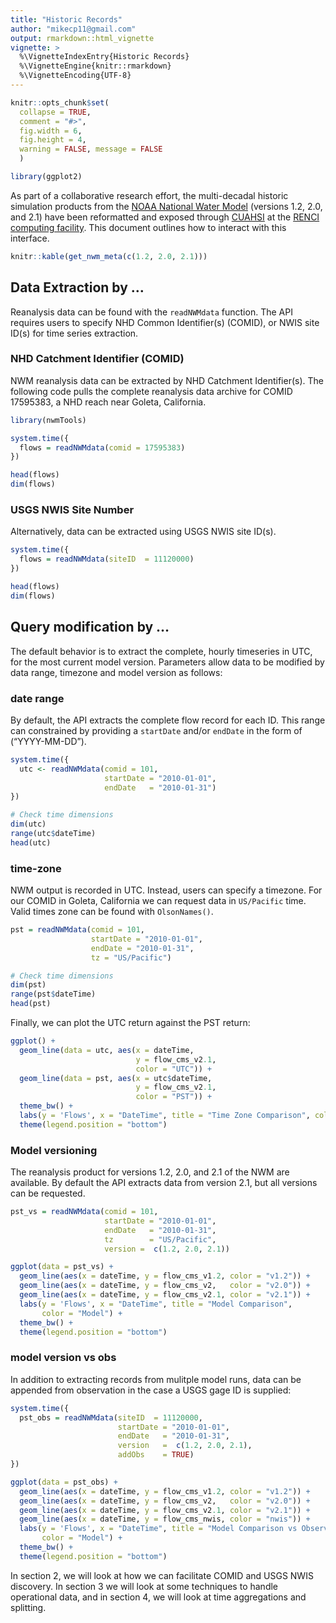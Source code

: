 ```yaml
---
title: "Historic Records"
author: "mikecp11@gmail.com"
output: rmarkdown::html_vignette
vignette: >
  %\VignetteIndexEntry{Historic Records}
  %\VignetteEngine{knitr::rmarkdown}
  %\VignetteEncoding{UTF-8}
---
```


```r
knitr::opts_chunk$set(
  collapse = TRUE,
  comment = "#>",
  fig.width = 6,
  fig.height = 4,
  warning = FALSE, message = FALSE
  )
```

```r
library(ggplot2)
```

As part of a collaborative research effort, the multi-decadal historic simulation products from the [NOAA National Water Model](https://water.noaa.gov/about/nwm) (versions 1.2, 2.0, and 2.1) have been reformatted and exposed through [CUAHSI](https://www.cuahsi.org/) at the [RENCI computing facility](https://renci.org/research/hydroshare/). This document outlines how to interact with this interface.

```r
knitr::kable(get_nwm_meta(c(1.2, 2.0, 2.1)))
```

## Data Extraction by ...

Reanalysis data can be found with the `readNWMdata` function. The API requires users to specify NHD Common Identifier(s) (COMID), or NWIS site ID(s) for time series extraction.

### NHD Catchment Identifier (COMID)

NWM reanalysis data can be extracted by NHD Catchment Identifier(s). The following code pulls the complete reanalysis data archive for COMID 17595383, a NHD reach near Goleta, California.

```r
library(nwmTools)

system.time({
  flows = readNWMdata(comid = 17595383)
})

head(flows)
dim(flows)
```

### USGS NWIS Site Number

Alternatively, data can be extracted using USGS NWIS site ID(s).

```r
system.time({
  flows = readNWMdata(siteID  = 11120000)
})

head(flows)
dim(flows)
```

## Query modification by ...

The default behavior is to extract the complete, hourly timeseries in UTC, for the most current model version. Parameters allow data to be modified by data range, timezone and model version as follows: 

### date range

By default, the API extracts the complete flow record for each ID. This range can constrained by providing a `startDate` and/or `endDate` in the form of ("YYYY-MM-DD"). 
```r
system.time({
  utc <- readNWMdata(comid = 101, 
                     startDate = "2010-01-01", 
                     endDate   = "2010-01-31")
})

# Check time dimensions
dim(utc)
range(utc$dateTime)
head(utc)
```

### time-zone

NWM output is recorded in UTC. Instead, users can specify a timezone. For our COMID in Goleta, California we can request data in `US/Pacific` time. Valid times zone can be found with `OlsonNames()`.

```r
pst = readNWMdata(comid = 101, 
                  startDate = "2010-01-01", 
                  endDate = "2010-01-31", 
                  tz = "US/Pacific")

# Check time dimensions
dim(pst)
range(pst$dateTime)
head(pst)
```

Finally, we can plot the UTC return against the PST return:

```r
ggplot() +
  geom_line(data = utc, aes(x = dateTime, 
                            y = flow_cms_v2.1, 
                            color = "UTC")) +
  geom_line(data = pst, aes(x = utc$dateTime, 
                            y = flow_cms_v2.1, 
                            color = "PST")) +
  theme_bw() +
  labs(y = 'Flows', x = "DateTime", title = "Time Zone Comparison", color = "Timezone") + 
  theme(legend.position = "bottom")
```

### Model versioning

The reanalysis product for versions 1.2, 2.0, and 2.1 of the NWM are available. By default the API extracts data from version 2.1, but all versions can be requested.

```r
pst_vs = readNWMdata(comid = 101, 
                     startDate = "2010-01-01", 
                     endDate   = "2010-01-31",
                     tz        = "US/Pacific",
                     version =  c(1.2, 2.0, 2.1))
```

```r
ggplot(data = pst_vs) + 
  geom_line(aes(x = dateTime, y = flow_cms_v1.2, color = "v1.2")) + 
  geom_line(aes(x = dateTime, y = flow_cms_v2,   color = "v2.0")) +
  geom_line(aes(x = dateTime, y = flow_cms_v2.1, color = "v2.1")) +
  labs(y = 'Flows', x = "DateTime", title = "Model Comparison", 
       color = "Model") + 
  theme_bw() +
  theme(legend.position = "bottom")
```

### model version vs obs

In addition to extracting records from mulitple model runs, data can be appended from observation in the case a USGS gage ID is supplied:

```r
system.time({
  pst_obs = readNWMdata(siteID  = 11120000, 
                        startDate = "2010-01-01", 
                        endDate   = "2010-01-31",
                        version   =  c(1.2, 2.0, 2.1),
                        addObs    = TRUE)
})
```

```r
ggplot(data = pst_obs) + 
  geom_line(aes(x = dateTime, y = flow_cms_v1.2, color = "v1.2")) + 
  geom_line(aes(x = dateTime, y = flow_cms_v2,   color = "v2.0")) +
  geom_line(aes(x = dateTime, y = flow_cms_v2.1, color = "v2.1")) +
  geom_line(aes(x = dateTime, y = flow_cms_nwis, color = "nwis")) +
  labs(y = 'Flows', x = "DateTime", title = "Model Comparison vs Observation", 
       color = "Model") + 
  theme_bw() +
  theme(legend.position = "bottom")
```

In section 2, we will look at how we can facilitate COMID and USGS NWIS discovery. In section 3 we will look at some techniques to handle operational data, and in section 4, we will look at time aggregations and splitting.

